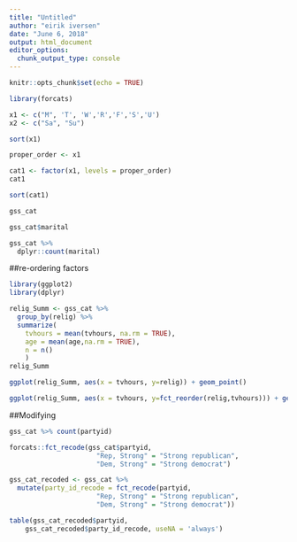 ```yaml
---
title: "Untitled"
author: "eirik iversen"
date: "June 6, 2018"
output: html_document
editor_options: 
  chunk_output_type: console
---
```


```r
knitr::opts_chunk$set(echo = TRUE)
```

```r
library(forcats)
```

```r
x1 <- c("M", 'T', 'W','R','F','S','U')
x2 <- c("Sa", "Su")
```

```r
sort(x1)
```
```r
proper_order <- x1
```
```r
cat1 <- factor(x1, levels = proper_order)
cat1
```
```r
sort(cat1)
```
```r
gss_cat
```

```r
gss_cat$marital

gss_cat %>% 
  dplyr::count(marital)
```
##re-ordering factors 
```r
library(ggplot2)
library(dplyr)

relig_Summ <- gss_cat %>% 
  group_by(relig) %>%
  summarize(
    tvhours = mean(tvhours, na.rm = TRUE),
    age = mean(age,na.rm = TRUE),
    n = n()
    )
relig_Summ

```

```r
ggplot(relig_Summ, aes(x = tvhours, y=relig)) + geom_point()
```

```r
ggplot(relig_Summ, aes(x = tvhours, y=fct_reorder(relig,tvhours))) + geom_point()

```

##Modifying 
```r
gss_cat %>% count(partyid)
```

```r
forcats::fct_recode(gss_cat$partyid, 
                      "Rep, Strong" = "Strong republican",
                      "Dem, Strong" = "Strong democrat")
```
```r
gss_cat_recoded <- gss_cat %>%
  mutate(party_id_recode = fct_recode(partyid, 
                      "Rep, Strong" = "Strong republican",
                      "Dem, Strong" = "Strong democrat"))
```

```r
table(gss_cat_recoded$partyid, 
    gss_cat_recoded$party_id_recode, useNA = 'always')
```












